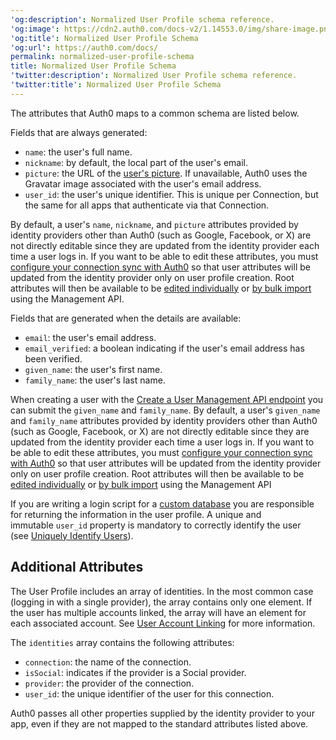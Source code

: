 ---
'og:description': Normalized User Profile schema reference.
'og:image': https://cdn2.auth0.com/docs-v2/1.14553.0/img/share-image.png
'og:title': Normalized User Profile Schema
'og:url': https://auth0.com/docs/
permalink: normalized-user-profile-schema
title: Normalized User Profile Schema
'twitter:description': Normalized User Profile schema reference.
'twitter:title': Normalized User Profile Schema
---
The attributes that Auth0 maps to a common schema are listed below.

Fields that are always generated:

* `name`: the user's full name.
* `nickname`: by default, the local part of the user's email.
* `picture`: the URL of the [user's picture](/docs/manage-users/user-accounts/change-user-picture). If unavailable, Auth0 uses the Gravatar image associated with the user's email address.
* `user_id`: the user's unique identifier. This is unique per Connection, but the same for all apps that authenticate via that Connection.

By default, a user's `name`, `nickname`, and `picture` attributes provided by <Tooltip tip="Identity Provider (IdP): Service that stores and manages digital identities." cta="View Glossary" href="/docs/glossary?term=identity+providers">identity providers</Tooltip> other than Auth0 (such as Google, Facebook, or X) are not directly editable since they are updated from the identity provider each time a user logs in. If you want to be able to edit these attributes, you must [configure your connection sync with Auth0](/docs/manage-users/user-accounts/user-profiles/configure-connection-sync-with-auth0) so that user attributes will be updated from the identity provider only on user profile creation. Root attributes will then be available to be [edited individually](https://auth0.com/docs/api/management/guides/users/update-root-attributes-users) or [by bulk import](https://auth0.com/docs/api/management/guides/users/update-root-attributes-users) using the <Tooltip tip="Management API: A product to allow customers to perform administrative tasks." cta="View Glossary" href="/docs/glossary?term=Management+API">Management API</Tooltip>.

Fields that are generated when the details are available:

* `email`: the user's email address.
* `email_verified`: a boolean indicating if the user's email address has been verified.
* `given_name`: the user's first name.
* `family_name`: the user's last name.

When creating a user with the [Create a User Management API endpoint](https://auth0.com/docs/api/management/v2#!/Users/post_users) you can submit the `given_name` and `family_name`. By default, a user's `given_name` and `family_name` attributes provided by identity providers other than Auth0 (such as Google, Facebook, or X) are not directly editable since they are updated from the identity provider each time a user logs in. If you want to be able to edit these attributes, you must [configure your connection sync with Auth0](/docs/manage-users/user-accounts/user-profiles/configure-connection-sync-with-auth0) so that user attributes will be updated from the identity provider only on user profile creation. Root attributes will then be available to be [edited individually](https://auth0.com/docs/api/management/guides/users/update-root-attributes-users) or [by bulk import](https://auth0.com/docs/api/management/guides/users/update-root-attributes-users) using the Management API

If you are writing a login script for a [custom database](/docs/authenticate/database-connections/custom-db) you are responsible for returning the information in the user profile. A unique and immutable `user_id` property is mandatory to correctly identify the user (see [Uniquely Identify Users](/docs/manage-users/user-accounts/identify-users)).

## Additional Attributes

The User Profile includes an array of identities. In the most common case (logging in with a single provider), the array contains only one element. If the user has multiple accounts linked, the array will have an element for each associated account. See [User Account Linking](/docs/manage-users/user-accounts/user-account-linking) for more information.

The `identities` array contains the following attributes:

* `connection`: the name of the connection.
* `isSocial`: indicates if the provider is a Social provider.
* `provider`: the provider of the connection.
* `user_id`: the unique identifier of the user for this connection.

Auth0 passes all other properties supplied by the identity provider to your app, even if they are not mapped to the standard attributes listed above.